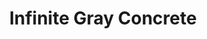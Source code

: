 ---
title: "Infinite Gray Concrete"
images:
  color: "MUfCHtba5zu758L4TsAFiZqO2kyVEsMRbtvcdDWfU0wS4NHK"
  item: "MUfCHtba5zu7Kq3xEkmiTlSBD3zRVYMXwLCQIbc1Nuf2P4kh"
type: "magic/infinite"
crate: "concrete"
unmodifiable: true
winChance: 6
---
